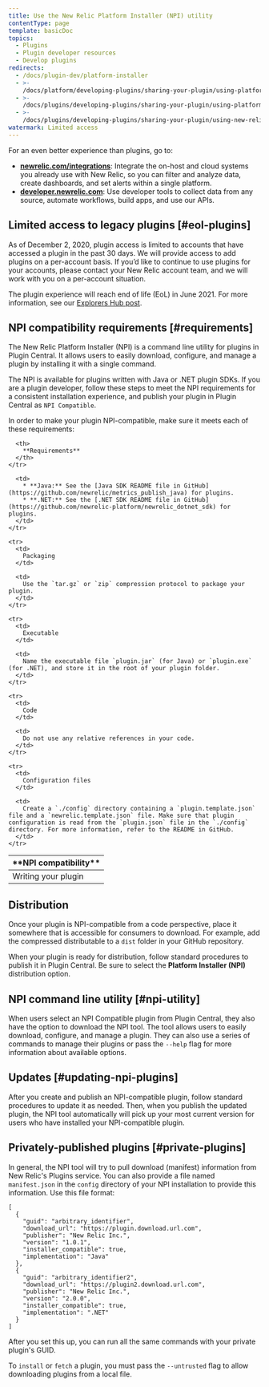 ```yaml
---
title: Use the New Relic Platform Installer (NPI) utility
contentType: page
template: basicDoc
topics:
  - Plugins
  - Plugin developer resources
  - Develop plugins
redirects:
  - /docs/plugin-dev/platform-installer
  - >-
    /docs/platform/developing-plugins/sharing-your-plugin/using-platform-installer-utility-npi
  - >-
    /docs/plugins/developing-plugins/sharing-your-plugin/using-platform-installer-utility-npi
  - >-
    /docs/plugins/developing-plugins/sharing-your-plugin/using-new-relic-platform-installer-npi-utility
watermark: Limited access
---
```


<Callout variant="important">
  For an even better experience than plugins, go to:

  * **[newrelic.com/integrations](https://newrelic.com/integrations)**: Integrate the on-host and cloud systems you already use with New Relic, so you can filter and analyze data, create dashboards, and set alerts within a single platform.
  * **[developer.newrelic.com](https://developer.newrelic.com)**: Use developer tools to collect data from any source, automate workflows, build apps, and use our APIs.
</Callout>

## Limited access to legacy plugins [#eol-plugins]

As of December 2, 2020, plugin access is limited to accounts that have accessed a plugin in the past 30 days. We will provide access to add plugins on a per-account basis. If you’d like to continue to use plugins for your accounts, please contact your New Relic account team, and we will work with you on a per-account situation.

The plugin experience will reach end of life (EoL) in June 2021. For more information, see our [Explorers Hub post](https://discuss.newrelic.com/t/first-notice-limiting-access-to-new-relic-plugins/121832).

## NPI compatibility requirements [#requirements]

The New Relic Platform Installer (NPI) is a command line utility for plugins in Plugin Central. It allows users to easily download, configure, and manage a plugin by installing it with a single command.

The NPI is available for plugins written with Java or .NET plugin SDKs. If you are a plugin developer, follow these steps to meet the NPI requirements for a consistent installation experience, and publish your plugin in Plugin Central as `NPI Compatible`.

In order to make your plugin NPI-compatible, make sure it meets each of these requirements:

<Table>
  <thead>
    <tr>
      <th width={200}>
        **NPI compatibility**
      </th>

      <th>
        **Requirements**
      </th>
    </tr>
  </thead>

  <tbody>
    <tr>
      <td>
        Writing your plugin
      </td>

      <td>
        * **Java:** See the [Java SDK README file in GitHub](https://github.com/newrelic/metrics_publish_java) for plugins.
        * **.NET:** See the [.NET SDK README file in GitHub](https://github.com/newrelic-platform/newrelic_dotnet_sdk) for plugins.
      </td>
    </tr>

    <tr>
      <td>
        Packaging
      </td>

      <td>
        Use the `tar.gz` or `zip` compression protocol to package your plugin.
      </td>
    </tr>

    <tr>
      <td>
        Executable
      </td>

      <td>
        Name the executable file `plugin.jar` (for Java) or `plugin.exe` (for .NET), and store it in the root of your plugin folder.
      </td>
    </tr>

    <tr>
      <td>
        Code
      </td>

      <td>
        Do not use any relative references in your code.
      </td>
    </tr>

    <tr>
      <td>
        Configuration files
      </td>

      <td>
        Create a `./config` directory containing a `plugin.template.json` file and a `newrelic.template.json` file. Make sure that plugin configuration is read from the `plugin.json` file in the `./config` directory. For more information, refer to the README in GitHub.
      </td>
    </tr>
  </tbody>
</Table>

## Distribution

Once your plugin is NPI-compatible from a code perspective, place it somewhere that is accessible for consumers to download. For example, add the compressed distributable to a `dist` folder in your GitHub repository.

When your plugin is ready for distribution, follow standard procedures to publish it in Plugin Central. Be sure to select the **Platform Installer (NPI)** distribution option.

## NPI command line utility [#npi-utility]

When users select an NPI Compatible plugin from Plugin Central, they also have the option to download the NPI tool. The tool allows users to easily download, configure, and manage a plugin. They can also use a series of commands to manage their plugins or pass the `--help` flag for more information about available options.

## Updates [#updating-npi-plugins]

After you create and publish an NPI-compatible plugin, follow standard procedures to update it as needed. Then, when you publish the updated plugin, the NPI tool automatically will pick up your most current version for users who have installed your NPI-compatible plugin.

## Privately-published plugins [#private-plugins]

In general, the NPI tool will try to pull download (manifest) information from New Relic's Plugins service. You can also provide a file named `manifest.json` in the `config` directory of your NPI installation to provide this information. Use this file format:

```
[
  {
    "guid": "arbitrary_identifier",
    "download_url": "https://plugin.download.url.com",
    "publisher": "New Relic Inc.",
    "version": "1.0.1",
    "installer_compatible": true,
    "implementation": "Java"
  }, 
  {
    "guid": "arbitrary_identifier2",
    "download_url": "https://plugin2.download.url.com",
    "publisher": "New Relic Inc.",
    "version": "2.0.0",
    "installer_compatible": true,
    "implementation": ".NET"
  }
]
```

After you set this up, you can run all the same commands with your private plugin's GUID.

To `install` or `fetch` a plugin, you must pass the `--untrusted` flag to allow downloading plugins from a local file.
